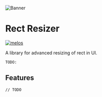 ![Banner](/assets/banner.png)
# Rect Resizer

[![melos](https://img.shields.io/badge/maintained%20with-melos-f700ff.svg?style=flat-square)](https://github.com/invertase/melos)

A library for advanced resizing of rect in UI.

```
TODO:
```

## Features

```
// TODO
```